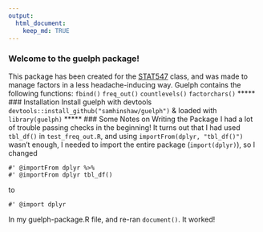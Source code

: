 ```yaml
---
output:
  html_document:
    keep_md: TRUE
---
```

### Welcome to the guelph package!

This package has been created for the [STAT547](http://stat545-ubc.github.io/) class, and was made to manage factors in a less headache-inducing way. 
Guelph contains the following functions:
`fbind()`
`freq_out()`
`countlevels()`
`factorchars()`
*****
### Installation
Install guelph with devtools `devtools::install_github("samhinshaw/guelph")` & loaded with `library(guelph)`
*****
### Some Notes on Writing the Package
I had a lot of trouble passing checks in the beginning!  It turns out that I had used `tbl_df()` in `test_freq_out.R`, and using `importFrom(dplyr, "tbl_df()")` wasn't enough, I needed to import the entire package (`import(dplyr)`), so I changed
```
#' @importFrom dplyr %>%
#' @importFrom dplyr tbl_df()
```
to 
```
#' @import dplyr
```

In my guelph-package.R file, and re-ran `document()`.  It worked!
